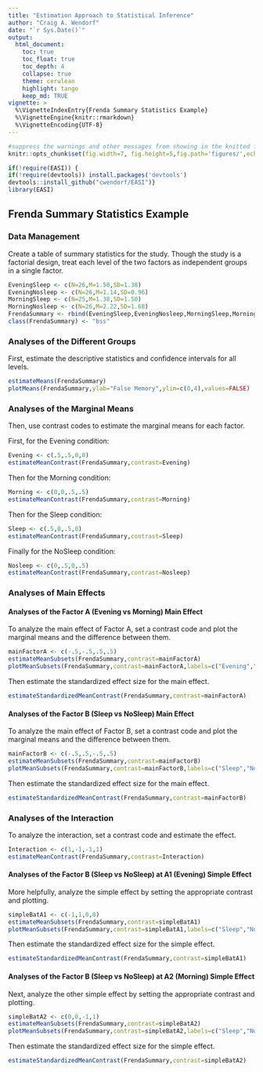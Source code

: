 ```yaml
---
title: "Estimation Approach to Statistical Inference"
author: "Craig A. Wendorf"
date: "`r Sys.Date()`"
output:
  html_document:
    toc: true
    toc_float: true
    toc_depth: 4
    collapse: true
    theme: cerulean
    highlight: tango
    keep_md: TRUE
vignette: >
  %\VignetteIndexEntry{Frenda Summary Statistics Example}
  %\VignetteEngine{knitr::rmarkdown}
  %\VignetteEncoding{UTF-8}
---
```


```r
#suppress the warnings and other messages from showing in the knitted file.
knitr::opts_chunk$set(fig.width=7, fig.height=5,fig.path='figures/',echo=TRUE,warning=FALSE,message=FALSE)
```

```r
if(!require(EASI)) {
if(!require(devtools)) install.packages('devtools')
devtools::install_github("cwendorf/EASI")}
library(EASI)
```

## Frenda Summary Statistics Example

### Data Management

Create a table of summary statistics for the study. Though the study is a factorial design, treat each level of the two factors as independent groups in a single factor.

```r
EveningSleep <- c(N=26,M=1.50,SD=1.38)
EveningNosleep <- c(N=26,M=1.14,SD=0.96)
MorningSleep <- c(N=25,M=1.38,SD=1.50)
MorningNosleep <- c(N=26,M=2.22,SD=1.68)
FrendaSummary <- rbind(EveningSleep,EveningNosleep,MorningSleep,MorningNosleep)
class(FrendaSummary) <- "bss"
```

### Analyses of the Different Groups

First, estimate the descriptive statistics and confidence intervals for all levels.

```r
estimateMeans(FrendaSummary)
plotMeans(FrendaSummary,ylab="False Memory",ylim=c(0,4),values=FALSE)
```

### Analyses of the Marginal Means

Then, use contrast codes to estimate the marginal means for each factor.

First, for the Evening condition:

```r
Evening <- c(.5,.5,0,0)
estimateMeanContrast(FrendaSummary,contrast=Evening)
```

Then for the Morning condition:

```r
Morning <- c(0,0,.5,.5)
estimateMeanContrast(FrendaSummary,contrast=Morning)
```

Then for the Sleep condition:

```r
Sleep <- c(.5,0,.5,0)
estimateMeanContrast(FrendaSummary,contrast=Sleep)
```

Finally for the NoSleep condition:

```r
Nosleep <- c(0,.5,0,.5)
estimateMeanContrast(FrendaSummary,contrast=Nosleep)
```

### Analyses of Main Effects 

#### Analyses of the Factor A (Evening vs Morning) Main Effect

To analyze the main effect of Factor A, set a contrast code and plot the marginal means and the difference between them.

```r
mainFactorA <- c(-.5,-.5,.5,.5)
estimateMeanSubsets(FrendaSummary,contrast=mainFactorA)
plotMeanSubsets(FrendaSummary,contrast=mainFactorA,labels=c("Evening","Morning"),main="Factor A Main Effect",ylab="False Memory",ylim=c(0,4),values=FALSE)
```

Then estimate the standardized effect size for the main effect.

```r
estimateStandardizedMeanContrast(FrendaSummary,contrast=mainFactorA)
```

#### Analyses of the Factor B (Sleep vs NoSleep) Main Effect

To analyze the main effect of Factor B, set a contrast code and plot the marginal means and the difference between them.

```r
mainFactorB <- c(-.5,.5,-.5,.5)
estimateMeanSubsets(FrendaSummary,contrast=mainFactorB)
plotMeanSubsets(FrendaSummary,contrast=mainFactorB,labels=c("Sleep","NoSleep"),main="Factor B Main Effect",ylab="False Memory",ylim=c(0,4),values=FALSE)
```

Then estimate the standardized effect size for the main effect.

```r
estimateStandardizedMeanContrast(FrendaSummary,contrast=mainFactorB)
```

### Analyses of the Interaction

To analyze the interaction, set a contrast code and estimate the effect.

```r
Interaction <- c(1,-1,-1,1)
estimateMeanContrast(FrendaSummary,contrast=Interaction)
```

#### Analyses of the Factor B (Sleep vs NoSleep) at A1 (Evening) Simple Effect

More helpfully, analyze the simple effect by setting the appropriate contrast and plotting.

```r
simpleBatA1 <- c(-1,1,0,0)
estimateMeanSubsets(FrendaSummary,contrast=simpleBatA1)
plotMeanSubsets(FrendaSummary,contrast=simpleBatA1,labels=c("Sleep","NoSleep"),main="Simple Effect of B at A1",ylab="False Memory",ylim=c(0,4),values=FALSE)
```

Then estimate the standardized effect size for the simple effect.

```r
estimateStandardizedMeanContrast(FrendaSummary,contrast=simpleBatA1)
```

#### Analyses of the Factor B (Sleep vs NoSleep) at A2 (Morning) Simple Effect

Next, analyze the other simple effect by setting the appropriate contrast and plotting.

```r
simpleBatA2 <- c(0,0,-1,1)
estimateMeanSubsets(FrendaSummary,contrast=simpleBatA2)
plotMeanSubsets(FrendaSummary,contrast=simpleBatA2,labels=c("Sleep","NoSleep"),main="Simple Effect of B at A2",ylab="False Memory",ylim=c(0,4),values=FALSE)
```

Then estimate the standardized effect size for the simple effect.

```r
estimateStandardizedMeanContrast(FrendaSummary,contrast=simpleBatA2)
```
